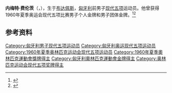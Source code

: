 {{eastern name order|[[匈牙利语|匈牙利语]]}}

'''内梅特·费伦茨'''（{{lang-hu|Németh Ferenc}}，{{bd|1936年|4月4日|}}），生于[[布达佩斯|布达佩斯]]，[[匈牙利|匈牙利]]前男子[[现代五项|现代五项]]运动员。他曾获得1960年夏季奥运会现代五项比赛男子个人金牌和男子团体金牌。<ref>{{Cite web|title=Ferenc NÉMETH|url=https://www.olympic.org/ferenc-nemeth|accessdate=2021-03-15|date=2021-03-14|work=International Olympic Committee|language=en|archive-date=2017-03-27|archive-url=https://web.archive.org/web/20170327145826/https://www.olympic.org/ferenc-nemeth|dead-url=no}}</ref><ref name="sports-reference">{{cite web |url=https://www.sports-reference.com/olympics/athletes/ne/ferenc-nemeth-1.html |archive-url=https://web.archive.org/web/20200417170713/https://www.sports-reference.com/olympics/athletes/ne/ferenc-nemeth-1.html |archive-date=2020-04-17 |title=Ferenc Németh Olympic Results |accessdate=2012-06-19 |work=sports-reference.com}}</ref>

== 参考资料 ==
{{reflist}}

{{奥林匹克运动会现代五项比赛男子个人冠军}}
{{奥林匹克运动会现代五项比赛男子团体冠军}}

{{Authority control}}
{{DEFAULTSORT:Németh, Ferenc}}
[[Category:匈牙利男子现代五项运动员|Category:匈牙利男子现代五项运动员]]
[[Category:匈牙利奥运现代五项运动员|Category:匈牙利奥运现代五项运动员]]
[[Category:1960年夏季奥林匹克运动会现代五项运动员|Category:1960年夏季奥林匹克运动会现代五项运动员]]
[[Category:1960年夏季奧林匹克運動會獎牌得主|Category:1960年夏季奧林匹克運動會獎牌得主]]
[[Category:匈牙利奧林匹克運動會金牌得主|Category:匈牙利奧林匹克運動會金牌得主]]
[[Category:奥林匹克运动会现代五项奖牌得主|Category:奥林匹克运动会现代五项奖牌得主]]
{{bio-stub}}